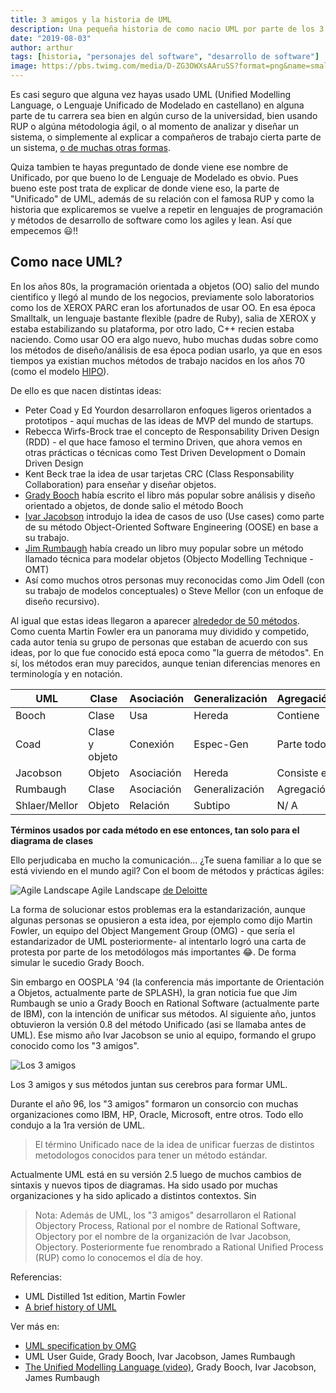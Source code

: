 ```yaml
---
title: 3 amigos y la historia de UML
description: Una pequeña historia de como nacio UML por parte de los 3 amigos, explicando el porqué del termino Unificado y como esta historia se repite con los metodos agiles, lean y los lenguajes de programación.
date: "2019-08-03"
author: arthur
tags: [historia, "personajes del software", "desarrollo de software"]
image: https://pbs.twimg.com/media/D-ZG3OWXsAAruSS?format=png&name=small
---
```


Es casi seguro que alguna vez hayas usado UML (Unified Modelling Language, o Lenguaje Unificado de Modelado en castellano) en alguna parte de tu carrera sea bien en algún curso de la universidad, bien usando RUP o algúna métodologia ágil, o al momento de analizar y diseñar un sistema, o simplemente al explicar a compañeros de trabajo cierta parte de un sistema, [o de muchas otras formas](/posts/uml-y-sus-modos-de-uso).

Quiza tambien te hayas preguntado de donde viene ese nombre de Unificado, por que bueno lo de Lenguaje de Modelado es obvio. Pues bueno este post trata de explicar de donde viene eso, la parte de "Unificado" de UML, además de su relación con el famosa RUP y como la historia que explicaremos se vuelve a repetir en lenguajes de programación y métodos de desarrollo de software como los agiles y lean. Así que empecemos 😃!!

## Como nace UML?

En los años 80s, la programación orientada a objetos (OO) salio del mundo cientifico y llegó al mundo de los negocios, previamente solo laboratorios como los de XEROX PARC eran los afortunados de usar OO. En esa época Smalltalk, un lenguaje bastante flexible (padre de Ruby), salia de XEROX y estaba estabilizando su plataforma, por otro lado, C++ recien estaba naciendo. Como usar OO era algo nuevo, hubo muchas dudas sobre como los métodos de diseño/análisis de esa época podian usarlo, ya que en esos tiempos ya existian muchos métodos de trabajo nacidos en los años 70 (como el modelo [HIPO][1]).

De ello es que nacen distintas ideas:

- Peter Coad y Ed Yourdon desarrollaron enfoques ligeros orientados a prototipos - aquí muchas de las ideas de MVP del mundo de startups.
- Rebecca Wirfs-Brock trae el concepto de Responsability Driven Design (RDD) - el que hace famoso el termino Driven, que ahora vemos en otras prácticas o técnicas como Test Driven Development o Domain Driven Design
- Kent Beck trae la idea de usar tarjetas CRC (Class Responsability Collaboration) para enseñar y diseñar objetos.
- [Grady Booch][3] había escrito el libro más popular sobre análisis y diseño orientado a objetos, de donde salio el método Booch
- [Ivar Jacobson][4] introdujo la idea de casos de uso (Use cases) como parte de su método Object-Oriented Software Engineering (OOSE) en base a su trabajo.
- [Jim Rumbaugh][5] había creado un libro muy popular sobre un método llamado técnica para modelar objetos (Objecto Modelling Technique - OMT)
- Así como muchos otros personas muy reconocidas como Jim Odell (con su trabajo de modelos conceptuales) o Steve Mellor (con un enfoque de diseño recursivo).

Al igual que estas ideas llegaron a aparecer [alrededor de 50 métodos][6]. Como cuenta Martin Fowler era un panorama muy dividido y competido, cada autor tenia su grupo de personas que estaban de acuerdo con sus ideas, por lo que fue conocido está epoca como "la guerra de métodos". En sí, los métodos eran muy parecidos, aunque tenian diferencias menores en terminología y en notación.

| UML           | Clase          | Asociación | Generalización | Agregación  |
| ------------- | -------------- | ---------- | -------------- | ----------- |
| Booch         | Clase          | Usa        | Hereda         | Contiene    |
| Coad          | Clase y objeto | Conexión   | Espec-Gen      | Parte todo  |
| Jacobson      | Objeto         | Asociación | Hereda         | Consiste en |
| Rumbaugh      | Clase          | Asociación | Generalización | Agregación  |
| Shlaer/Mellor | Objeto         | Relación   | Subtipo        | N/ A        |

**Términos usados por cada método en ese entonces, tan solo para el diagrama de clases**

Ello perjudicaba en mucho la comunicación... ¿Te suena familiar a lo que se está viviendo en el mundo agil? Con el boom de métodos y prácticas ágiles:

![Agile Landscape](http://i.imgur.com/fR6Ynq9.gif)
Agile Landscape [de Deloitte](http://blog.deloitte.com.au/navigating-the-agile-landscape/)

La forma de solucionar estos problemas era la estandarización, aunque algunas personas se opusieron a esta idea, por ejemplo como dijo Martin Fowler, un equipo del Object Mangement Group (OMG) - que sería el estandarizador de UML posteriormente- al intentarlo logró una carta de protesta por parte de los metodólogos más importantes 😂. De forma simular le sucedio Grady Booch.

Sin embargo en OOSPLA '94 (la conferencia más importante de Orientación a Objetos, actualmente parte de SPLASH), la gran noticia fue que Jim Rumbaugh se unio a Grady Booch en Rational Software (actualmente parte de IBM), con la intención de unificar sus métodos. Al siguiente año, juntos obtuvieron la versión 0.8 del método Unificado (asi se llamaba antes de UML). Ese mismo año Ivar Jacobson se unio al equipo, formando el grupo conocido como los "3 amigos".

![Los 3 amigos](https://pbs.twimg.com/media/D-ZG3OWXsAAruSS?format=png&name=small)

Los 3 amigos y sus métodos juntan sus cerebros para formar UML.

Durante el año 96, los "3 amigos" formaron un consorcio con muchas organizaciones como IBM, HP, Oracle, Microsoft, entre otros. Todo ello condujo a la 1ra versión de UML.

> El término Unificado nace de la idea de unificar fuerzas de distintos metodologos conocidos para tener un método estándar.

Actualmente UML está en su versión 2.5 luego de muchos cambios de sintaxis y nuevos tipos de diagramas. Ha sido usado por muchas organizaciones y ha sido aplicado a distintos contextos. Sin

> Nota: Además de UML, los "3 amigos" desarrollaron el Rational Objectory Process, Rational por el nombre de Rational Software, Objectory por el nombre de la organización de Ivar Jacobson, Objectory. Posteriormente fue renombrado a Rational Unified Process (RUP) como lo conocemos el día de hoy.

Referencias:

- UML Distilled 1st edition, Martin Fowler
- [A brief history of UML][6]

Ver más en:

- [UML specification by OMG](https://www.omg.org/spec/UML/About-UML/)
- UML User Guide, Grady Booch, Ivar Jacobson, James Rumbaugh
- [The Unified Modelling Language (video)](https://www.youtube.com/watch?v=F5UJkENKc50&t=4277s), Grady Booch, Ivar Jacobson, James Rumbaugh

[1]: https://en.wikipedia.org/wiki/HIPO_model
[2]: https://sourcemaking.com/uml/basic-principles-and-background/history-of-uml-methods-and-notations
[3]: https://en.wikipedia.org/wiki/Grady_Booch
[4]: https://en.wikipedia.org/wiki/Ivar_Jacobson
[5]: https://en.wikipedia.org/wiki/James_Rumbaugh
[6]: http://umlguide2.uw.hu/fm01lev1sec5.html
